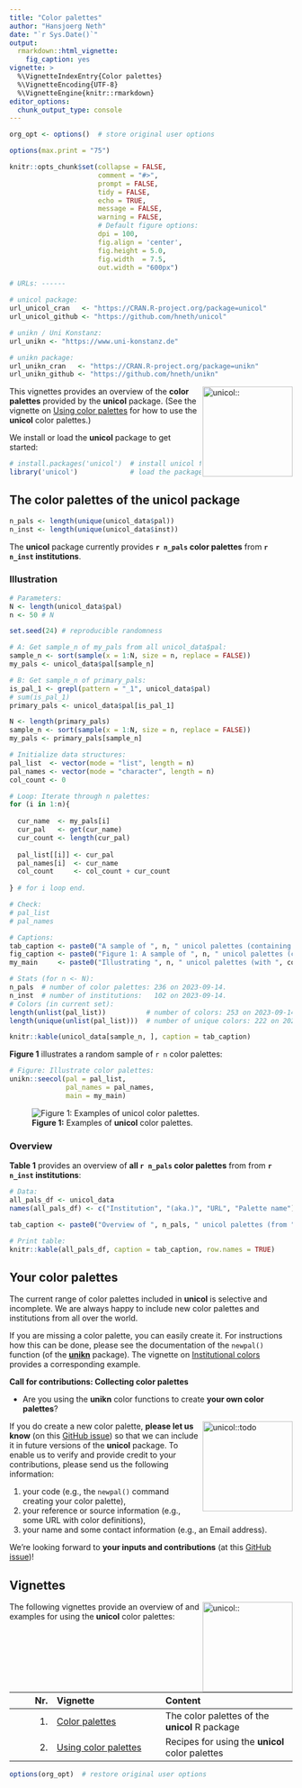 ```yaml
---
title: "Color palettes"
author: "Hansjoerg Neth"
date: "`r Sys.Date()`"
output: 
  rmarkdown::html_vignette: 
    fig_caption: yes
vignette: > 
  %\VignetteIndexEntry{Color palettes}
  %\VignetteEncoding{UTF-8}
  %\VignetteEngine{knitr::rmarkdown}
editor_options: 
  chunk_output_type: console
---
```


```r
org_opt <- options()  # store original user options

options(max.print = "75")

knitr::opts_chunk$set(collapse = FALSE, 
                      comment = "#>", 
                      prompt = FALSE,
                      tidy = FALSE,
                      echo = TRUE, 
                      message = FALSE,
                      warning = FALSE,
                      # Default figure options:
                      dpi = 100, 
                      fig.align = 'center',
                      fig.height = 5.0,
                      fig.width  = 7.5,
                      out.width = "600px")

# URLs: ------ 

# unicol package: 
url_unicol_cran   <- "https://CRAN.R-project.org/package=unicol"
url_unicol_github <- "https://github.com/hneth/unicol"

# unikn / Uni Konstanz:
url_unikn <- "https://www.uni-konstanz.de"

# unikn package: 
url_unikn_cran   <- "https://CRAN.R-project.org/package=unikn"
url_unikn_github <- "https://github.com/hneth/unikn"
```

<!-- unikn logo and link: -->
<!-- <a href = "`r url_unikn`"> -->
<!-- <img src = "../man/figures/logo_unikn.png" alt = "unikn::" align = "right" width = "300px" style = "width: 300px; float: right; border:0;"/> -->
<!-- </a> -->

<!-- unikn pkg logo and link: -->
<!-- <a href = "`r url_unikn_cran`"> -->
<!-- <img src = "../man/figures/logo_unikn_pkg.png" alt = "unikn::" align = "right" width = "140px" style = "width: 140px; float: right; border:0;"/> -->
<!-- </a> -->

<!-- unicol pkg logo and link: -->
<a href = "`r url_unicol_cran`">
<img src = "../man/figures/logo.png" alt = "unicol::" align = "right" width = "160px" style = "width: 160px; float: right; border:0;"/>
</a>

This vignettes provides an overview of the **color palettes** provided by the **unicol** package. 
(See the vignette on [Using color palettes](using_pals.html) for how to use the **unicol** color palettes.) 

We install or load the **unicol** package to get started: 

```r
# install.packages('unicol')  # install unicol from CRAN client
library('unicol')             # load the package
```


## The color palettes of the **unicol** package

```r
n_pals <- length(unique(unicol_data$pal))
n_inst <- length(unique(unicol_data$inst))
```

The **unicol** package currently provides **`r n_pals`\ color palettes** from **`r n_inst`\ institutions**. 


### Illustration 

```r
# Parameters:
N <- length(unicol_data$pal)
n <- 50 # N

set.seed(24) # reproducible randomness

# A: Get sample_n of my_pals from all unicol_data$pal:
sample_n <- sort(sample(x = 1:N, size = n, replace = FALSE))
my_pals <- unicol_data$pal[sample_n]

# B: Get sample_n of primary_pals:
is_pal_1 <- grepl(pattern = "_1", unicol_data$pal)
# sum(is_pal_1)
primary_pals <- unicol_data$pal[is_pal_1]

N <- length(primary_pals)
sample_n <- sort(sample(x = 1:N, size = n, replace = FALSE))
my_pals <- primary_pals[sample_n]

# Initialize data structures:
pal_list  <- vector(mode = "list", length = n)
pal_names <- vector(mode = "character", length = n)
col_count <- 0

# Loop: Iterate through n palettes:
for (i in 1:n){
  
  cur_name  <- my_pals[i]
  cur_pal   <- get(cur_name)
  cur_count <- length(cur_pal)
    
  pal_list[[i]] <- cur_pal
  pal_names[i]  <- cur_name
  col_count     <- col_count + cur_count
    
} # for i loop end.

# Check:
# pal_list
# pal_names

# Captions:
tab_caption <- paste0("A sample of ", n, " unicol palettes (containing ", col_count, " colors).")
fig_caption <- paste0("Figure 1: A sample of ", n, " unicol palettes (containing ", col_count, " colors).")
my_main     <- paste0("Illustrating ", n, " unicol palettes (with ", col_count, " colors)")
```

```r
# Stats (for n <- N):
n_pals  # number of color palettes: 236 on 2023-09-14. 
n_inst  # number of institutions:   102 on 2023-09-14.
# Colors (in current set):
length(unlist(pal_list))          # number of colors: 253 on 2023-09-14. 
length(unique(unlist(pal_list)))  # number of unique colors: 222 on 2023-09-14. 
```


<!-- Show as table: -->

```r
knitr::kable(unicol_data[sample_n, ], caption = tab_caption)
```


<!-- Show as figure: -->

**Figure\ 1** illustrates a random sample of `r n` color palettes: 

```r
# Figure: Illustrate color palettes:
unikn::seecol(pal = pal_list,
              pal_names = pal_names,         
              main = my_main)
```

![**Figure 1:** Examples of **unicol** color palettes.](../man/figures/README-unicol-pals-example-1-figure-1.png)

### Overview

**Table\ 1** provides an overview of **all `r n_pals`\ color palettes** from from **`r n_inst`\ institutions**: 

```r
# Data:
all_pals_df <- unicol_data
names(all_pals_df) <- c("Institution", "(aka.)", "URL", "Palette name")

tab_caption <- paste0("Overview of ", n_pals, " unicol palettes (from ", n_inst, " institutions).")

# Print table:
knitr::kable(all_pals_df, caption = tab_caption, row.names = TRUE)
```


<!-- Collecting contributed color palettes (in unicol): -->

## Your color palettes

<!-- unicol pkg logo and link: -->
<!-- <a href = "`r url_unicol_cran`"> -->
<!-- <img src = "./man/figures/logo.png" alt = "unicol::" align = "right" width = "160px" style = "width: 160px; float: right; border:0;"/> -->
<!-- </a>  -->

The current range of color palettes included in **unicol** is selective and incomplete. 
We are always happy to include new color palettes and institutions from all over the world. 

If you are missing a color palette, you can easily create it. 
For instructions how this can be done, please see the documentation of the `newpal()` function (of the **[unikn](`r url_unikn_cran`)** package). 
The vignette on [Institutional colors](https://hneth.github.io/unikn/articles/color_inst.html) provides a corresponding example. 

**Call for contributions: Collecting color palettes**

- Are you using the **unikn** color functions to create **your own color palettes**? 

<!-- ToDo: -->
<a href = "https://github.com/hneth/unicol/issues/30">
<img src = "../man/figures/todo.png" alt = "unicol::todo" align = "right" width = "160px" style = "width: 160px; float: right; border:0;"/>
</a>

If you do create a new color palette, **please let us know** (on this [GitHub issue](https://github.com/hneth/unicol/issues/30)) 
so that we can include it in future versions of the **unicol** package. 
To enable us to verify and provide credit to your contributions, please send us the following information:  
   
1. your code (e.g., the `newpal()` command creating your color palette),   
2. your reference or source information (e.g., some URL with color definitions),   
3. your name and some contact information (e.g., an Email address).  
  
We're looking forward to **your inputs and contributions** (at this [GitHub issue](https://github.com/hneth/unicol/issues/30))! 

<!-- +++ here now +++  -->


## Vignettes

<!-- unicol pkg logo and link: -->
<a href = "`r url_unicol_cran`">
<img src = "../man/figures/logo.png" alt = "unicol::" align = "right" width = "160px" style = "width: 160px; float: right; border:0;"/>
</a>

The following vignettes provide an overview of and examples for using the **unicol** color palettes: 

<!-- Table of vignettes: -->

| Nr.  | Vignette | Content    |        
| ---: |:---------|:-----------|
| 1. | [Color palettes](color_pals.html) | The color palettes of the **unicol** R package |
| 2. | [Using color palettes](using_pals.html) | Recipes for using the **unicol** color palettes |


```r
options(org_opt)  # restore original user options
```

<!-- eof. -->
